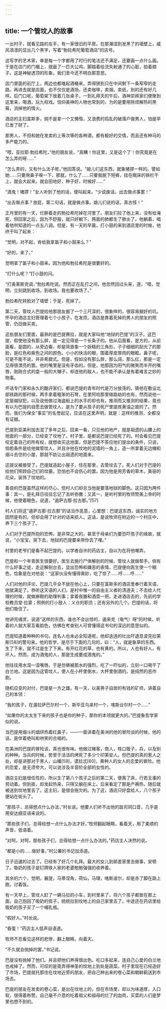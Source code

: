 ```yaml
---
---
---
```

title: 一个管坟人的故事
---



一出村子，就看见路的左手，有一家很旧的平房。在那潮湿到发黑了的墙壁上，威风凛凛的显出几个黑字，写着“勃拉希陀葡萄酒店”的店号。

这写字的艺术家，单是每一个字都用了时行的笔法还不满足，还要画一点什么画。于是在店门的门楣上，就画了一匹大公鸡，脚踏着给流矢射通了的心脏，拍着翅子。这是神秘透顶的形象，我们至今还不明白那意思。

店门里面的前厅上，两边也都堆起酒桶来，弄得狭到只在中间剩下一条窄窄的走路。再进去就是店面，也不仅仅是酒场，还卖咖啡，卖烟，卖纸，别的还有好几样。后门口呢，葡萄架下放着几张桌子，一到礼拜天的午后，酒神崇拜家们便聚到这里来，喝酒，玩九柱戏。信仰美神的人物也常到的，为的是要用除烦解热的黑莓，消掉他的情火。

酒店的主妇富斯多，倘不是拿一个又懒惰，又浪费的捣乱的破落户做男人，怕是早已发了财了。

那男人，不但和她在发卖的上等次等的各种酒，都有极好的交情，而且还有种马的多产能力的。

“喂，亚拉耶·勃拉希陀，”他的朋友说，“真糟！你这里，又是这个了！你究竟是在怎么弄的呀……”

“怎么弄的，又有什么法子呢，”他回答说。“娘儿们这东西，就象猪猡一样的。譬如她……只要用鼻子嗅一下，那就，什么了……只要我脱下短裤，挂在眠床的铁栏干上，就会大起来。就会田地好，种子好，时候好……”

“酒鬼！猪猡！”女人听到了他的话，便叫起来。“少说废话，出去做点事罢！”

“出去做点事？放屁，第二句话，就是做点事。娘儿们说的话，真古怪！”

正月里的有一天，烂醉着走的勃拉希陀掉在河里了。朋友们拉了他上来，没有给淹死，但回家之后，因为不舒服，就只好躺下。两面的肺都生了肺炎了。他躺着，唱着他所知道的一点五八调。但是，有一天的早晨，打小鼓的来到酒店里的时候，他终于叫了起来：

“觉明，对不起，肯给我拿笛子和小鼓来么？”

“好的，来了。”

觉明拿了笛子和小鼓来。因为他和勃拉希陀是很要好的。

“打什么呢？”打小鼓的问。

“打奥莱斯克调，”勃拉希陀说。然而正在乱打之间，他忽然回过头来，道，“喂，觉明，立刻跳到收场，到收场。我也要收场了。”

勃拉希陀转脸对了墙壁；于是，死掉了。

第二天，管坟人巴提给他那朋友掘了一个三尺深的，很象样的，很容易掘好的坑。怀孕的酒店主妇管理着七个小孩子，在发烦。酒店是靠着死掉的男人的朋友的照管，仍旧做买卖。

这些朋友们里面，最熟的是巴提赛拉，就是大家叫他“地狱的巴提”的汉子。这巴提，假使他没有那么胖，是一定见得是一个长条子的。他从后面看，是方的，从前面看，是圆的，从旁边看，却是简直象一个妖精的三角形。子子细细的刮光了的那脸，是红色和紫色之间的颜色。小小的快活的眼，围着厚皮厚肉的眼眶。鼻子呢，可是不能不说，并非希腊式。但是，假如没有那么胖，那么阔，那么红，那是一定见得很漂亮的罢。他的嘴里是没有牙齿的。但是，他那因为阳气的微笑而半开的嘴唇，刚刚合式的盘一般的大帽子，却连他的敌人，也不能不承认是有着难言之妙的物事。

坏话专门家和永久的酷评家们，都说巴提的青年时代是万分放荡的。猜他在敷设北部铁路的那时候，两手拿着粗笨的石弩，在里阿哈那里做路劫的也有，然而说他一定是越狱犯，以及说他做过海盗船上的水手的却也有。推测而又推测的结果，竟也有以为巴提的自愿去做管坟人，是为了要从孩子的死尸里提炼黄油之故的了。然而，我们为保全“事实”的名誉起见，应该在这里声明，就是：这样的推测，全都没有证据。

巴提到亚美利加去混了多年之后，回来一看，只见他的地产，就是祖遗的山腰上的地面的一部分，已经变了坟地了。村子里，是都说巴提已经死了的。村会看见巴提咬定着自己的所有权，就想收买这地面，但是巴提不答应他们提出的条件，只说，倘若条件是给他做管坟人，并且许他在坟地的泥墙的一角上，造一所拿着无边帽和烟斗去住的小屋，那就不妨让出祖遗的地面来。

这提议被接受了。巴提就造起小屋子，住在那里，去管坟去了。死人们对于巴提的给他们照顾自己们的坟墓，恐怕也不会伤心的罢。因为他是用芳香的草木，美丽的花朵，装饰了坟地的。

善良的巴提虽然这样的尽心，但村人们却总当他是要落地狱的脚色。这只因为两件事：其一，是礼拜日往往忘记了去听弥撒；又其一，是听村里的牧师赞美上帝的时候，他使着眼色，说道，“遏萨古那·拉古那。”[57]

村人们将这“遏萨古那·拉古那”的话当作恶意，心里想：巴提这东西，诚实的地方固然是有的，但却会用了针对的话来损人。这话，是说牧师在附近的一个村庄中，养下三个孩子了。

人们对于巴提所抱的恐怖，是非常之大的，甚至于母亲们为要恐吓孩子的缘故，就说，“小宝宝，哭下去，地狱的巴提要来带你去了哩。”

村里的老爷们是看不起巴提的。以学者自许的药店主，自以为在将他嘲弄。

巴提和一个年青医生很要好。医生去施行尸体解剖的时候，管坟人就做帮手。倘有什么好事之徒，走近解剖台去，显出恐怖和嫌恶的表情，巴提便向医生使一个眼色，恰象是在对他说：“这家伙没有懂得奥妙，吃了惊了……哼……哼……”

人们对他的评论，巴提几乎全不放在他心上，只要在富斯多的酒店里奉行着天语，他就满足了。恭听这天语的人们，是村中惟一的自由主义者的清道夫；不去给人代理的时候，就做麻鞋的助理判事；拿着夜膳和酒壶一把，走进酒店去的，先前的学校教员堂·拉蒙；照例的打小鼓人：义仓的职员；还有另外的几个。巴提的话，将他们吸住了。

他讲完魂灵，说道“这样的东西，谁也不会出惊的，遏来克（电气）呀”的时候，听着的人就大家互看脸色，仿佛在考查别人可曾懂得这书句的深远的意思似的。

巴提知道着种种的书句。连名人也未必全知道呢，他却迭连的吐出吓退息波克拉第斯[58]的警句来。他的哲学，是尽于下面的几句的，曰：“人，就是象草的东西。生了下来，就不过是生了下来。有开红花的草，也有黄的。所以，人也有好人，有坏人。然而，成为酒鬼的人，那是生成要成酒鬼的。”

他往往用水湿一湿嘴唇。于是仿佛被那水的强烈，吃了一吓似的，立刻一口喝干了白兰地。这是因为这管坟人，使人在小杯里倒水，大杯里倒酒的。是纯然的恶作剧。

随机应变的对付，巴提是一方之雄。有一天，以美男子自居的有钱的矿师，讲着自己的本领：

“我的孩子，在渥拉萨巴尔村一个，斯毕亚乌来村一个，喀斯台尔村一个……”

“如果你的太太生下来的孩子也是你的种子，那你的本领就更大的。”巴提象哲学家似的说。

当巴提用烟斗的烟烘热着红鼻子，——一面讲着在美洲的他的冒险谈的时候，他的话，是伴着绝叫和哄笑的合唱的。

在美洲的巴提的冒险谈，真也很有味。他做过赌客，商人，牲口贩子，兵，以及别的种种。当兵的时候，势至于活活的烤死了多少个印第安人。但巴提的真的惹人之处，却是讲那对于黑人，山皤[59]，谟拉忒[60]，黄种人的女人的恋爱的冒险。他的恋爱，是无须夸大，可以说涉及半音阶全部的女性的。

酒店主妇是很任性的，所以生了第八个孩子之后的第二天，便离了床，行若无事的劳动着。但到夜，却发起热来，只得又躺在床上。后来看定了那是产褥热，随后就被送到坟地里去了。这主妇，是很会拖欠的。为了这，酒店只好盘给人，八个孩子便站在街头了。

“那孩子，总得想点什么办法，”村长说。他要人们听不出他的跋司珂口音，几乎是用安达细亚语来说的。

“那些孩子们，总得给想一点什么办法才好。”牧师翻起眼睛，看着天，用了柔顺的声音，低语着。

“对呵，对呵，那些孩子们，总得给想一点什么办法的。”药店主人决然的说。

“都是小的……做好事，”村公署的书记加添道。

日子迅速的过去了。已经有了好几个礼拜。最大的女儿到邮差家里去做事，安顿了。吸奶的孩子是钉蹄铁人家的老婆勉勉强强的收养着。

其余的六个，觉明，襄提，马蒂涅角，荷仙，马理，喀斯波尔，却是赤了脚在路上跑，讨着饭。

有一天早上，管坟人赶了一辆马拉的小车，到村里来了，将六个孩子都放在那上面，自己抱回了吸奶的孩子，统统拉到坟地上的自己家里去了。中途还在药店里给吸奶的孩子买了一个哺乳瓶。

“假好人。”村长说。

“昏蛋！”药店主人低声自语道。

牧师不忍看见这样的悲惨，翻上眼睛，向着天。

“不久就会抛掉的罢，”书记说。

巴提没有抛掉了他们。并且把他们养得很出色。吃口多起来，连自己心爱的白兰地也戒掉了。然而，可叹的是竟弄得神圣的坟地上到处是蔬菜。村子里现在已经造好了市场，巴提就托那住在坟地近旁的朋友，把自己种出来的卷心菜和朝鲜蓟送到市场去。

巴提的朋友在发卖的卷心菜，是出在坟地上的，但在市场里，却以为味道厚，入口软，很得着称赞。自己毫不介意的吃着祖父和祖母的烂了的血肉，买菜的人们是梦里也想不到的。